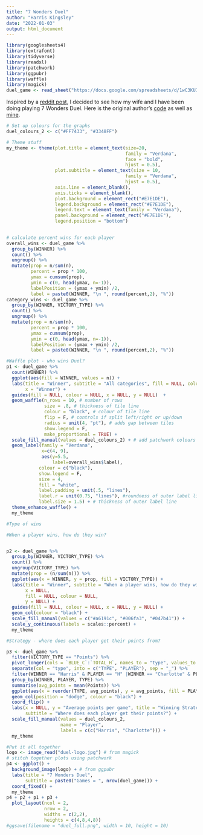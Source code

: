 ```yaml
---
title: "7 Wonders Duel"
author: "Harris Kingsley"
date: "2022-01-03"
output: html_document
---
```


```r
library(googlesheets4)
library(extrafont)
library(tidyverse)
library(readxl)
library(patchwork)
library(ggpubr)
library(waffle)
library(magick)
duel_game <- read_sheet("https://docs.google.com/spreadsheets/d/1wC3KUIt7DSZ4vM8FKZFDmqa0BDT8uB1IbaCuIMnLzCI/edit?usp=sharing")
```
Inspired by a [reddit post](https://www.reddit.com/r/boardgames/comments/ru9ij9/patchwork_duel_data_viz/), I decided to see how my wife and I have been doing playing 7 Wonders Duel. Here is the original author's [code](https://github.com/emilynordmann/theaplotalypse) as well as [mine](https://github.com/hkingsley-code/blog/blob/main/content/post/2022-01-03-duel/index.Rmd). 



```r
# Set up colours for the graphs
duel_colours_2 <- c("#FF7433", "#3348FF")
```


```r
# Theme stuff
my_theme <- theme(plot.title = element_text(size=20, 
                                            family = "Verdana", 
                                            face = "bold", 
                                            hjust = 0.5),
                  plot.subtitle = element_text(size = 10, 
                                            family = "Verdana",
                                            hjust = 0.5),
                  axis.line = element_blank(), 
                  axis.ticks = element_blank(),
                  plot.background = element_rect("#E7E1DE"),
                  legend.background = element_rect("#E7E1DE"),
                  legend.text = element_text(family = "Verdana"),
                  panel.background = element_rect("#E7E1DE"),
                  legend.position = "bottom")
             
```


```r
# calculate percent wins for each player
overall_wins <- duel_game %>%
  group_by(WINNER) %>%
  count() %>%
  ungroup() %>%
  mutate(prop = n/sum(n),
         percent = prop * 100,
         ymax = cumsum(prop),
         ymin = c(0, head(ymax, n=-1)),
         labelPosition = (ymax + ymin) /2,
         label = paste0(WINNER, "\n ", round(percent,2), "%")) 
category_wins <- duel_game %>%
  group_by(WINNER, VICTORY_TYPE) %>%
  count() %>%
  ungroup() %>%
  mutate(prop = n/sum(n),
         percent = prop * 100,
         ymax = cumsum(prop),
         ymin = c(0, head(ymax, n=-1)),
         labelPosition = (ymax + ymin) /2,
         label = paste0(WINNER, "\n ", round(percent,2), "%")) 
```




```r
#Waffle plot - who wins Duel?
p1 <- duel_game %>%
  count(WINNER) %>%
  ggplot(aes(fill = WINNER, values = n)) +
  labs(title = "Winner", subtitle = "All categories", fill = NULL, colour = NULL,
       x = "Winner") +
  guides(fill = NULL, colour = NULL, x = NULL, y = NULL)  +
  geom_waffle(n_rows = 10, # number of rows
              size = .8, # thickness of tile line
              colour = "black", # colour of tile line
              flip = F, # controls if split left/right or up/down 
              radius = unit(4, "pt"), # adds gap between tiles
              show.legend = F,
              make_proportional = TRUE) +
  scale_fill_manual(values = duel_colours_2) + # add patchwork colours
  geom_label(family = "Verdana", 
             x=c(4, 9), 
             aes(y=5.5, 
                 label=overall_wins$label), 
            colour = c("black"), 
            show.legend = F,
            size = 4,
            fill = "white",
            label.padding = unit(.5, "lines"),
            label.r = unit(0.75, "lines"), #roundness of outer label line
            label.size = 1.5) + # thickness of outer label line
  theme_enhance_waffle() +
  my_theme
```


```r
#Type of wins

#When a player wins, how do they win?


p2 <- duel_game %>%
  group_by(WINNER, VICTORY_TYPE) %>%
  count() %>%
  ungroup(VICTORY_TYPE) %>%
  mutate(prop = (n/sum(n))) %>%
  ggplot(aes(x = WINNER, y = prop, fill = VICTORY_TYPE)) +
  labs(title = "Winner", subtitle = "When a player wins, how do they win?", 
       x = NULL, 
       fill = NULL, colour = NULL, 
       y = NULL) +
  guides(fill = NULL, colour = NULL, x = NULL, y = NULL) +
  geom_col(colour = "black") +
  scale_fill_manual(values = c("#a6191c", "#006fa3", "#047b41")) +
  scale_y_continuous(labels = scales::percent) +
  my_theme
```



```r
#Strategy - where does each player get their points from?

p3 <- duel_game %>%
  filter(VICTORY_TYPE == "Points") %>%
  pivot_longer(cols = `BLUE_C`:`TOTAL_H`, names_to = "type", values_to = "Points") %>%
  separate(col = "type", into = c("TYPE", "PLAYER"), sep = "_") %>%
  filter(WINNER == "Harris" & PLAYER == "H" |WINNER == "Charlotte" & PLAYER == "C") %>%
  group_by(WINNER, PLAYER, TYPE) %>%
  summarise(avg_points = mean(Points)) %>%
  ggplot(aes(x = reorder(TYPE, avg_points), y = avg_points, fill = PLAYER)) +
  geom_col(position = "dodge", colour = "black") +
  coord_flip() +
  labs(x = NULL, y = "Average points per game", title = "Winning Strategies",
       subtitle = "Where does each player get their points?") +
  scale_fill_manual(values = duel_colours_2, 
                    name = "Player", 
                    labels = c(c("Harris", "Charlotte"))) +
  my_theme
```




```r
#Put it all together
logo <- image_read("duel-logo.jpg") # from magick
# stitch together plots using patchwork
p4 <- ggplot() +
  background_image(logo) + # from ggpubr
  labs(title = "7 Wonders Duel",
       subtitle = paste0("Games = ", nrow(duel_game))) +
  coord_fixed() +
  my_theme
p4 + p2 + p1 + p3 +
  plot_layout(ncol = 2, 
              nrow = 2, 
              widths = c(2,2),
              heights = c(4,8,4,8)) 
#ggsave(filename = "duel_full.png", width = 10, height = 10)
```